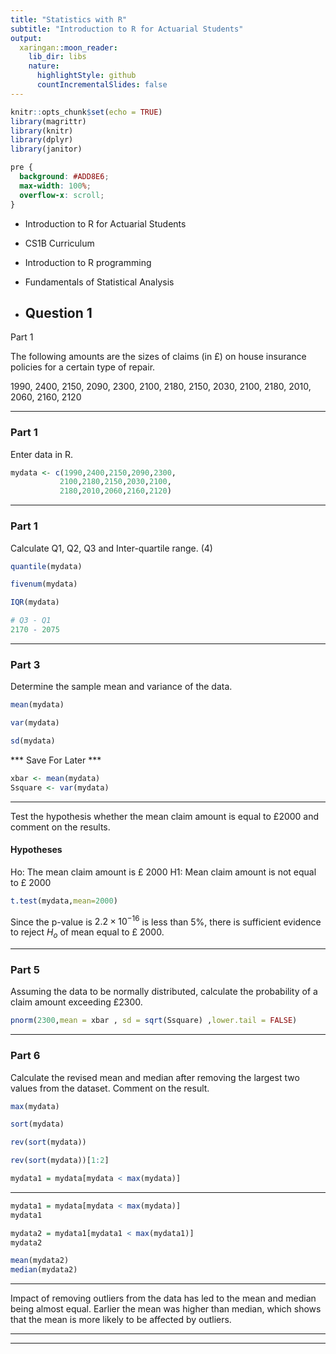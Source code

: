 ```yaml
---
title: "Statistics with R"
subtitle: "Introduction to R for Actuarial Students"
output:
  xaringan::moon_reader:
    lib_dir: libs
    nature:
      highlightStyle: github
      countIncrementalSlides: false
---
```


```r
knitr::opts_chunk$set(echo = TRUE)
library(magrittr)
library(knitr)
library(dplyr)
library(janitor)


```

```css
pre {
  background: #ADD8E6;
  max-width: 100%;
  overflow-x: scroll;
}
```

* Introduction to R for Actuarial Students

* CS1B Curriculum

* Introduction to R programming
* Fundamentals of Statistical Analysis

* Question 1
---


Part 1

The following amounts are the sizes of claims (in £) on house insurance policies for a 
certain type of repair. 

1990, 2400, 2150, 2090, 2300, 
2100, 2180, 2150, 2030, 2100, 
2180, 2010, 2060, 2160, 2120 




---

### Part 1


Enter data in R. 

```r
mydata <- c(1990,2400,2150,2090,2300,
           2100,2180,2150,2030,2100,
           2180,2010,2060,2160,2120)
```

---

### Part 1


 Calculate Q1, Q2, Q3 and Inter-quartile range. (4)

```r
quantile(mydata) 

```

```r
fivenum(mydata)
```


```r
IQR(mydata) 
```

```r
# Q3 - Q1
2170 - 2075
```





---

### Part 3

Determine the sample mean and variance of the data. 

```r
mean(mydata) 

var(mydata) 

sd(mydata)

```

*** Save For Later ***

```r
xbar <- mean(mydata) 
Ssquare <- var(mydata)
```

---


Test the hypothesis whether the mean claim amount is equal to £2000 and comment 
on the results. 

<h4>Hypotheses</h4>

Ho: The mean claim amount is £ 2000 
H1: Mean claim amount is not equal to £ 2000 

```r
t.test(mydata,mean=2000) 
```

Since the p-value is $2.2\times 10^{-16}$ is less than 5%, there is sufficient evidence to reject $H_o$ of mean equal to £ 2000. 

---

### Part 5



Assuming the data to be normally distributed, calculate the probability of a claim amount 
exceeding £2300. 
 

 
 
```r
pnorm(2300,mean = xbar , sd = sqrt(Ssquare) ,lower.tail = FALSE) 
```

---

### Part 6


Calculate the revised mean and median after removing the largest two values from the 
dataset. Comment on the result.
 
```r
max(mydata)

sort(mydata)
```

```r
rev(sort(mydata))

```


```r
rev(sort(mydata))[1:2]

```

```r
mydata1 = mydata[mydata < max(mydata)] 
```

---

```r
mydata1 = mydata[mydata < max(mydata)] 
mydata1 
```


```r
mydata2 = mydata1[mydata1 < max(mydata1)] 
mydata2
```

```r
mean(mydata2) 
median(mydata2) 
```

---

Impact of removing outliers from the data has led to the mean and median being almost equal. Earlier the 
mean was higher than median, which shows that the mean is more likely to be affected by outliers. 

---


---